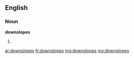 ==English==

===Noun===
'''downslopes'''

# {{plural of|[[downslope]]}}

[[ar:downslopes]]
[[fr:downslopes]]
[[mg:downslopes]]
[[my:downslopes]]